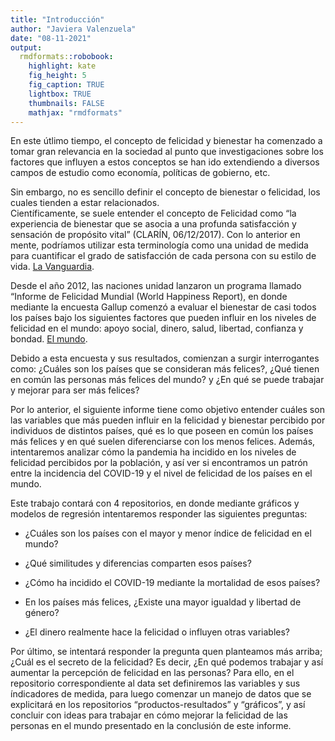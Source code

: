 ```yaml
---
title: "Introducción"
author: "Javiera Valenzuela"
date: "08-11-2021"
output:
  rmdformats::robobook:
    highlight: kate
    fig_height: 5
    fig_caption: TRUE
    lightbox: TRUE
    thumbnails: FALSE
    mathjax: "rmdformats"
---
```


En este útlimo tiempo, el concepto de felicidad y bienestar ha comenzado a tomar gran relevancia en la sociedad al punto que investigaciones sobre los factores que influyen a estos conceptos se han ido extendiendo a diversos campos de estudio como economía, políticas de gobierno, etc.

Sin embargo, no es sencillo definir el concepto de bienestar o felicidad, los cuales tienden a estar relacionados.\
Científicamente, se suele entender el concepto de Felicidad como "la experiencia de bienestar que se asocia a una profunda satisfacción y sensación de propósito vital" (CLARÍN, 06/12/2017). Con lo anterior en mente, podríamos utilizar esta terminología como una unidad de medida para cuantificar el grado de satisfacción de cada persona con su estilo de vida. [La Vanguardia](https://www.lavanguardia.com/vivo/psicologia/20171206/433415391204/claves-felicidad-ciencia.html).

Desde el año 2012, las naciones unidad lanzaron un programa llamado "Informe de Felicidad Mundial (World Happiness Report), en donde mediante la encuesta Gallup comenzó a evaluar el bienestar de casi todos los países bajo los siguientes factores que pueden influir en los niveles de felicidad en el mundo: apoyo social, dinero, salud, libertad, confianza y bondad. [El mundo](https://www.elmundo.es/vida-sana/bienestar/2018/01/29/5a6b3844468aebfb388b4601.html).

Debido a esta encuesta y sus resultados, comienzan a surgir interrogantes como: ¿Cuáles son los países que se consideran más felices?, ¿Qué tienen en común las personas más felices del mundo? y ¿En qué se puede trabajar y mejorar para ser más felices?

Por lo anterior, el siguiente informe tiene como objetivo entender cuáles son las variables que más pueden influir en la felicidad y bienestar percibido por individuos de distintos países, qué es lo que poseen en común los países más felices y en qué suelen diferenciarse con los menos felices. Además, intentaremos analizar cómo la pandemia ha incidido en los niveles de felicidad percibidos por la población, y así ver si encontramos un patrón entre la incidencia del COVID-19 y el nivel de felicidad de los países en el mundo.

Este trabajo contará con 4 repositorios, en donde mediante gráficos y modelos de regresión intentaremos responder las siguientes preguntas:

-   ¿Cuáles son los países con el mayor y menor índice de felicidad en el mundo?

-   ¿Qué similitudes y diferencias comparten esos países?

-   ¿Cómo ha incidido el COVID-19 mediante la mortalidad de esos países?

-   En los países más felices, ¿Existe una mayor igualdad y libertad de género?

-   ¿El dinero realmente hace la felicidad o influyen otras variables?

Por último, se intentará responder la pregunta quen planteamos más arriba; ¿Cuál es el secreto de la felicidad? Es decir, ¿En qué podemos trabajar y así aumentar la percepción de felicidad en las personas? Para ello, en el repositorio correspondiente al data set definiremos las variables y sus índicadores de medida, para luego comenzar un manejo de datos que se explicitará en los repositorios "productos-resultados" y "gráficos", y así concluir con ideas para trabajar en cómo mejorar la felicidad de las personas en el mundo presentado en la conclusión de este informe.
